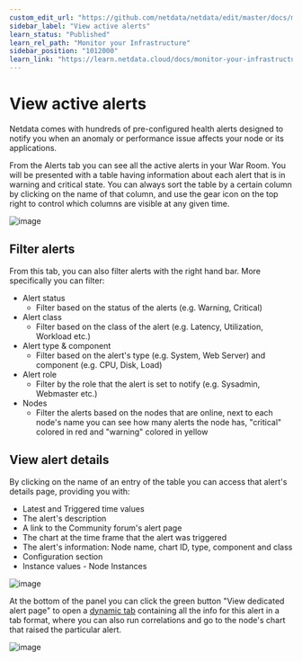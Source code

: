 ```yaml
---
custom_edit_url: "https://github.com/netdata/netdata/edit/master/docs/monitor/view-active-alerts.md"
sidebar_label: "View active alerts"
learn_status: "Published"
learn_rel_path: "Monitor your Infrastructure"
sidebar_position: "1012000"
learn_link: "https://learn.netdata.cloud/docs/monitor-your-infrastructure/view-active-alerts"
---
```


# View active alerts

Netdata comes with hundreds of pre-configured health alerts designed to notify you when an anomaly or performance issue affects your node or its applications.

From the Alerts tab you can see all the active alerts in your War Room. You will be presented with a table having information about each alert that is in warning and critical state.
You can always sort the table by a certain column by clicking on the name of that column, and use the gear icon on the top right to control which columns are visible at any given time.

![image](https://user-images.githubusercontent.com/70198089/226340574-7e138dc7-5eab-4c47-a4a9-5f2640e38643.png)

## Filter alerts

From this tab, you can also filter alerts with the right hand bar. More specifically you can filter:

- Alert status
  - Filter based on the status of the alerts (e.g. Warning, Critical)
- Alert class
  - Filter based on the class of the alert (e.g. Latency, Utilization, Workload etc.)
- Alert type & component
  - Filter based on the alert's type (e.g. System, Web Server) and component (e.g. CPU, Disk, Load)
- Alert role
  - Filter by the role that the alert is set to notify (e.g. Sysadmin, Webmaster etc.)
- Nodes
  - Filter the alerts based on the nodes that are online, next to each node's name you can see how many alerts the node has, "critical" colored in red and "warning" colored in yellow

## View alert details

By clicking on the name of an entry of the table you can access that alert's details page, providing you with:

- Latest and Triggered time values
- The alert's description
- A link to the Community forum's alert page
- The chart at the time frame that the alert was triggered
- The alert's information: Node name, chart ID, type, component and class
- Configuration section
- Instance values - Node Instances

![image](https://user-images.githubusercontent.com/70198089/226339928-bae60140-0293-42cf-9713-ac4901708aba.png)

At the bottom of the panel you can click the green button "View dedicated alert page" to open a [dynamic tab](/docs/architecture/the-role-of-netdata-cloud#dynamic-tabs) containing all the info for this alert in a tab format, where you can also run correlations and go to the node's chart that raised the particular alert.

![image](https://user-images.githubusercontent.com/70198089/226339794-61896c35-0b93-4ac9-92aa-07116fe63784.png)

<!-- 
## Local Netdata Agent dashboard

Find the alerts icon ![Alerts
icon](https://raw.githubusercontent.com/netdata/netdata-ui/98e31799c1ec0983f433537ff16d2ac2b0d994aa/src/components/icon/assets/alarm.svg)
in the top navigation to bring up a modal that shows currently raised alerts, all running alerts, and the alerts log.
Here is an example of a raised `system.cpu` alert, followed by the full list and alert log:

![Animated GIF of looking at raised alerts and the alert
log](https://user-images.githubusercontent.com/1153921/80842482-8c289500-8bb6-11ea-9791-600cfdbe82ce.gif)

And a static screenshot of the raised CPU alert: 

![Screenshot of a raised system CPU
alert](https://user-images.githubusercontent.com/1153921/80842330-2dfbb200-8bb6-11ea-8147-3cd366eb0f37.png)

The alert itself is named **system - cpu**, and its context is `system.cpu`. Beneath that is an auto-updating badge that
shows the latest value of the chart that triggered the alert.

With the three icons beneath that and the **role** designation, you can:

1.  Scroll to the chart associated with this raised alert.
2.  Copy a link to the badge to your clipboard.
3.  Copy the code to embed the badge onto another web page using an `<embed>` element.

The table on the right-hand side displays information about the health entity that triggered the alert, which you can
use as a reference to [configure alerts](/docs/alerting/health-configuration-reference).
 -->
